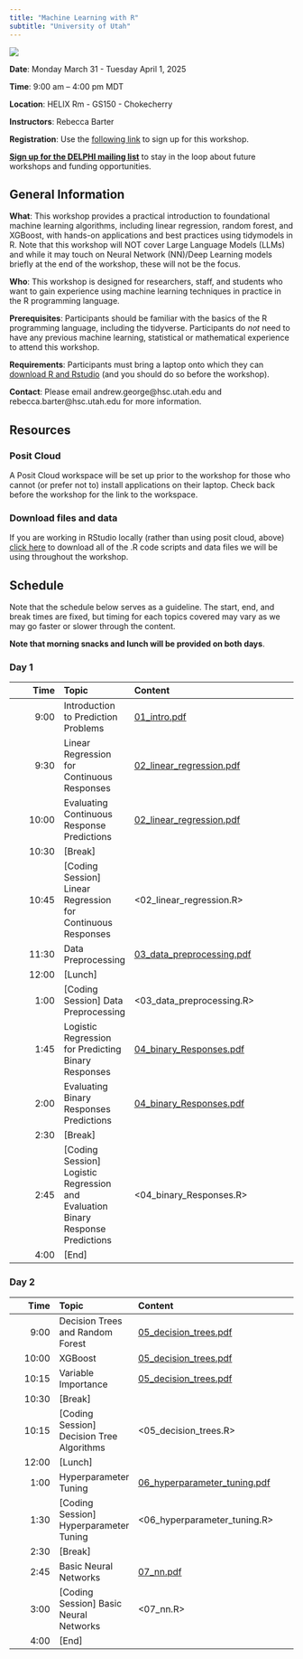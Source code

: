 ```yaml
---
title: "Machine Learning with R"
subtitle: "University of Utah"
---
```


[![](DELPHI-long.png)](https://uofuhealth.utah.edu/delphi-data-science-initiative)


::: {.callout-note appearance="simple" icon=false}
**Date**: Monday March 31 - Tuesday April 1, 2025

**Time**: 9:00 am -- 4:00 pm MDT

**Location**: HELIX Rm - GS150 - Chokecherry

**Instructors**: Rebecca Barter
:::

**Registration**: Use the [following link](https://docs.google.com/forms/d/e/1FAIpQLSdv5hYtDZz_vVQi3es6XI2Uzxf25S_LhCe485Fd_A6ekGDadQ/viewform) to sign up for this workshop.

[**Sign up for the DELPHI mailing list**](https://www.lists.utah.edu/wws/subscribe/delphi?previous_action=info) to stay in the loop about future workshops and funding opportunities.

## General Information

**What**: This workshop provides a practical introduction to foundational machine learning algorithms, including linear regression, random forest, and XGBoost, with hands-on applications and best practices using tidymodels in R. Note that this workshop will NOT cover Large Language Models (LLMs) and while it may touch on Neural Network (NN)/Deep Learning models briefly at the end of the workshop, these will not be the focus.

**Who**: This workshop is designed for researchers, staff, and students who want to gain experience using machine learning techniques in practice in the R programming language. 

**Prerequisites**: Participants should be familiar with the basics of the R programming language, including the tidyverse. Participants do *not* need to have any previous machine learning, statistical or mathematical experience to attend this workshop.

**Requirements**: Participants must bring a laptop onto which they can [download R and Rstudio](https://posit.co/download/rstudio-desktop/) (and you should do so before the workshop).

**Contact**: Please email andrew.george@hsc.utah.edu and rebecca.barter@hsc.utah.edu for more information.



## Resources


### Posit Cloud

A Posit Cloud workspace will be set up prior to the workshop for those who cannot (or prefer not to) install applications on their laptop. Check back before the workshop for the link to the workspace.


### Download files and data


If you are working in RStudio locally (rather than using posit cloud, above) [click here](content.zip "download") to download all of the .R code scripts and data files we will be using throughout the workshop. 


## Schedule

Note that the schedule below serves as a guideline. The start, end, and break times are fixed, but timing for each topics covered may vary as we may go faster or slower through the content.

**Note that morning snacks and lunch will be provided on both days**.



### Day 1


| Time  | Topic     | Content |
| ----:|:----|:---------------|
| 9:00   | Introduction to Prediction Problems |   [01_intro.pdf](content/slides/01_intro.pdf) |
| 9:30   | Linear Regression for Continuous Responses | [02_linear_regression.pdf](content/slides/02_linear_regression.pdf) |
| 10:00   | Evaluating Continuous Response Predictions | [02_linear_regression.pdf](content/slides/02_linear_regression.pdf) |
| 10:30   | [Break] |   |   
| 10:45   | [Coding Session] Linear Regression for Continuous Responses | <02_linear_regression.R> |
| 11:30   | Data Preprocessing | [03_data_preprocessing.pdf](content/slides/03_data_preprocessing.pdf) |
| 12:00  | [Lunch] | |     |
| 1:00   | [Coding Session] Data Preprocessing | <03_data_preprocessing.R> |
| 1:45   | Logistic Regression for Predicting Binary Responses | [04_binary_Responses.pdf](content/slides/04_binary_responses.pdf) |
| 2:00   | Evaluating Binary Responses Predictions | [04_binary_Responses.pdf](content/slides/04_binary_responses.pdf) |
| 2:30   | [Break] | |    
| 2:45   | [Coding Session] Logistic Regression and Evaluation Binary Response Predictions | <04_binary_Responses.R> |
| 4:00   | [End] |  |  
 


### Day 2


| Time   | Topic           | Content
| ----:|:----|:---------------|
| 9:00    | Decision Trees and Random Forest |  [05_decision_trees.pdf](content/slides/05_decision_trees.pdf) |
| 10:00    | XGBoost  | [05_decision_trees.pdf](content/slides/05_decision_trees.pdf) |
| 10:15    | Variable Importance  | [05_decision_trees.pdf](content/slides/05_decision_trees.pdf) |
| 10:30   | [Break] |   | 
| 10:15    | [Coding Session] Decision Tree Algorithms | <05_decision_trees.R> |
| 12:00   | [Lunch] |   |   
| 1:00   | Hyperparameter Tuning | [06_hyperparameter_tuning.pdf](content/slides/06_hyperparameter_tuning.pdf) | 
| 1:30   | [Coding Session] Hyperparameter Tuning | <06_hyperparameter_tuning.R> | 
| 2:30   | [Break] |   |   
| 2:45   | Basic Neural Networks | [07_nn.pdf](content/slides/07_nn.pdf) |
| 3:00   | [Coding Session] Basic Neural Networks | <07_nn.R> |
| 4:00  | [End] |   |   
